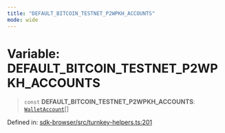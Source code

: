 ```yaml
---
title: "DEFAULT_BITCOIN_TESTNET_P2WPKH_ACCOUNTS"
mode: wide
---
```

  
# Variable: DEFAULT\_BITCOIN\_TESTNET\_P2WPKH\_ACCOUNTS

> `const` **DEFAULT\_BITCOIN\_TESTNET\_P2WPKH\_ACCOUNTS**: [`WalletAccount`](../WalletAccount/readme)[]

Defined in: [sdk-browser/src/turnkey-helpers.ts:201](https://github.com/tkhq/sdk/blob/d88b5e1f9a6cca8e54e61f8a127aa90fcebeaa2e/packages/sdk-browser/src/turnkey-helpers.ts#L201)
